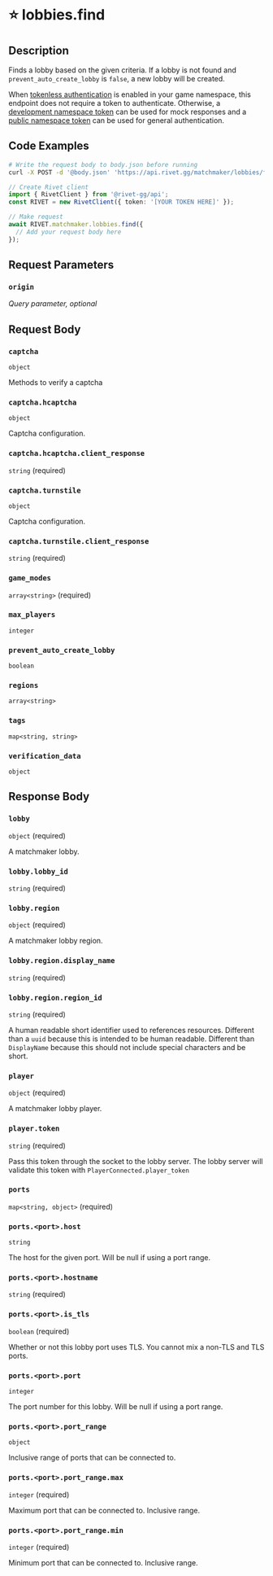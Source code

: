 

# ⭐️ lobbies.find



## Description

Finds a lobby based on the given criteria.
If a lobby is not found and `prevent_auto_create_lobby` is `false`,
a new lobby will be created.

When [tokenless authentication](/docs/general/concepts/tokenless-authentication/web) is enabled in
your game namespace, this endpoint does not require a token to authenticate. Otherwise, a
[development namespace token](/docs/general/concepts/token-types#namespace-development) can be used
for mock responses and a [public namespace token](/docs/general/concepts/token-types#namespace-public)
can be used for general authentication.


## Code Examples

<CodeGroup title='Request' tag='POST' label='https://api.rivet.gg/matchmaker/lobbies/find'>

```bash {{ "title": "cURL" }}
# Write the request body to body.json before running
curl -X POST -d '@body.json' 'https://api.rivet.gg/matchmaker/lobbies/find'
```

```ts
// Create Rivet client
import { RivetClient } from '@rivet-gg/api';
const RIVET = new RivetClient({ token: '[YOUR TOKEN HERE]' });

// Make request
await RIVET.matchmaker.lobbies.find({
  // Add your request body here
});
```

</CodeGroup>


## Request Parameters


### `origin`

_Query parameter, optional_





## Request Body

### `captcha`

`object`

Methods to verify a captcha

### `captcha.hcaptcha`

`object`

Captcha configuration.

### `captcha.hcaptcha.client_response`

`string` (required)

### `captcha.turnstile`

`object`

Captcha configuration.

### `captcha.turnstile.client_response`

`string` (required)

### `game_modes`

`array<string>` (required)

### `max_players`

`integer`

### `prevent_auto_create_lobby`

`boolean`

### `regions`

`array<string>`

### `tags`

`map<string, string>`

### `verification_data`

`object`




## Response Body

### `lobby`

`object` (required)

A matchmaker lobby.

### `lobby.lobby_id`

`string` (required)

### `lobby.region`

`object` (required)

A matchmaker lobby region.

### `lobby.region.display_name`

`string` (required)

### `lobby.region.region_id`

`string` (required)

A human readable short identifier used to references resources. Different than a `uuid` because this is intended to be human readable. Different than `DisplayName` because this should not include special characters and be short.

### `player`

`object` (required)

A matchmaker lobby player.

### `player.token`

`string` (required)

Pass this token through the socket to the lobby server. The lobby server will validate this token with `PlayerConnected.player_token`

### `ports`

`map<string, object>` (required)

### `ports.<port>.host`

`string`

The host for the given port. Will be null if using a port range.

### `ports.<port>.hostname`

`string` (required)

### `ports.<port>.is_tls`

`boolean` (required)

Whether or not this lobby port uses TLS. You cannot mix a non-TLS and TLS ports.

### `ports.<port>.port`

`integer`

The port number for this lobby. Will be null if using a port range.

### `ports.<port>.port_range`

`object`

Inclusive range of ports that can be connected to.

### `ports.<port>.port_range.max`

`integer` (required)

Maximum port that can be connected to. Inclusive range.

### `ports.<port>.port_range.min`

`integer` (required)

Minimum port that can be connected to. Inclusive range.



